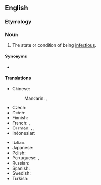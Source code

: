 ==English==

===Etymology===
{{suffix|infectious|ness|lang=en}}

===Noun===
{{en-noun|-}}

# The state or condition of being [[infectious]].

====Synonyms====
* {{l|en|infectiosity}}

====Translations====
{{trans-top|state or condition of being infectious}}
* Chinese:
*: Mandarin: {{t+|cmn|傳染性|sc=Hani}}, {{t+|cmn|传染性|tr=chuánrǎn xìng|sc=Hani}}
* Czech: {{t|cs|nakažlivost|f}}
* Dutch: {{t|nl|infectiositeit}}
* Finnish: {{t|fi|tarttuvuus}}
* French: {{t+|fr|infectiosité|f}}, {{t|fr|nature infectieuse|f}}
* German: {{t|de|Infektiosität|f}}, {{t|de|Ansteckungsfähigkeit|f}}, {{t+|de|Ansteckungsgefahr|f}}
* Indonesian: {{t|id|daya menular}}
{{trans-mid}}
* Italian: {{t-needed|it}}
* Japanese: {{t|ja|感染力|tr=kansen-ryoku|sc=Jpan}}
* Polish: {{t+|pl|zaraźliwość|f}}
* Portuguese: {{t|pt|infetuosidade|f}}, {{t|pt|infecciosidade|f}}
* Russian: {{t+|ru|зара́зность|f}}
* Spanish: {{t|es|infectividad|f}}
* Swedish: {{t|sv|smittsamhet}}
* Turkish: {{t+|tr|bulaşıcılık}}
{{trans-bottom}}
